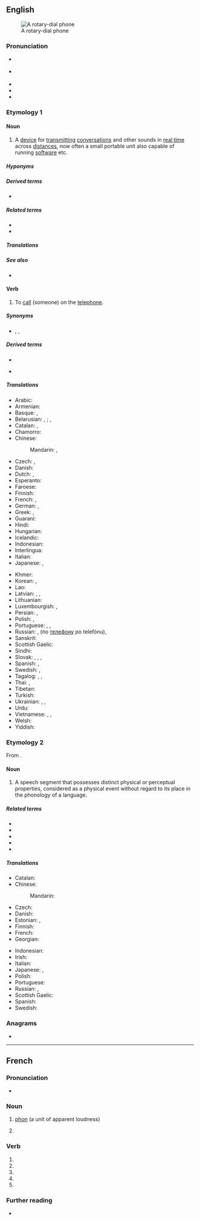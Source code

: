{{also|phoné|-phone|'phone}}
==English==
{{wikipedia}}
[[Image:Dialog gr 1972.jpg|thumb|right|A rotary-dial phone]]

===Pronunciation===
* {{a|UK}} {{IPA|en|/fəʊ̯n/}}
* {{a|US}} {{IPA|en|/foʊ̯n/}}
* {{audio|en|en-uk-phone.ogg|Audio (UK)}}
* {{audio|en|en-us-phone.ogg|Audio (US)}}
* {{rhymes|en|əʊn|oʊn}}

===Etymology 1===
{{PIE root|en|bʰeh₂|id=speak}}
{{clipping of|en|telephone}}

====Noun====
{{en-noun}}

# A [[device]] for [[transmit]]ting [[conversation]]s and other sounds in [[real time]] across [[distance]]s, now often a small portable unit also capable of running [[software]] etc.

=====Hyponyms=====
{{col4|en
|cell phone
|speakerphone
|clamshell phone
|flip phone
|mobile phone
|smartphone
}}

=====Derived terms=====
* {{l|en|speakerphone}}

=====Related terms=====
* {{l|en|phone sex}}
* {{l|en|phone tag}}

=====Translations=====
{{trans-see|telephone}}

=====See also=====
* {{l|en|Thesaurus:phone}}

====Verb====
{{en-verb|phon}}

# {{lb|en|transitive}} To [[call]] (someone) on the [[telephone]].

=====Synonyms=====
* {{l|en|call}}, {{l|en|ring}}, {{l|en|telephone}}

=====Derived terms=====
{{rel-top|Terms derived from ''phone'' (etymology 1—verb)}}
* {{l|en|phone in}}
{{rel-mid}}
* {{l|en|phone up}}
{{rel-bottom}}

=====Translations=====
{{trans-top|to call (someone) on the telephone}}
* Arabic: {{t|ar|تَلْفَنَ}}
* Armenian: {{t+|hy|զանգել}}
* Basque: {{t|eu|telefonatu}}, {{t|eu|telefonoz deitu}}
* Belarusian: {{t|be|звані́ць|sc=Cyrl}}, {{t|be|пазвані́ць|pf|sc=Cyrl}}; {{t|be|тэлефанава́ць|impf|sc=Cyrl}}, {{t|be|патэлефанава́ць|pf|sc=Cyrl}}
* Catalan: {{t+|ca|telefonar}}, {{t+|ca|trucar}}
* Chamorro: {{t|ch|dengua'}}
* Chinese:
*: Mandarin: {{t+|cmn|打電話|sc=Hani}}, {{t+|cmn|打电话|tr=dǎ diànhuà|sc=Hani}}
* Czech: {{t+|cs|telefonovat}}, {{t+|cs|volat}}
* Danish: {{t+|da|ringe}}
* Dutch: {{t+|nl|telefoneren}}, {{t+|nl|opbellen}}
* Esperanto: {{t+|eo|telefoni}}
* Faroese: {{t|fo|ringja}}
* Finnish: {{t|fi|[[soittaa]] (puhelimella)}}
* French: {{t+|fr|téléphoner}}, {{t+|fr|appeler}}
* German: {{t+|de|anrufen}}, {{t+|de|telefonieren}}
* Greek: {{t+|el|καλώ}}, {{t+|el|τηλεφωνώ}}
* Guaraní: {{t|gn|mopumbyry}}
* Hindi: {{t|hi|फ़ोन करना}}
* Hungarian: {{t+|hu|telefonál}}
* Icelandic: {{t+|is|hringja}}
* Indonesian: {{t+|id|telepon}}
* Interlingua: {{t|ia|telephonar}}
* Italian: {{t+|it|telefonare}}
* Japanese: {{t+|ja|電話をかける|tr=でんわをかける, denwa o kakeru|sc=Jpan}}, {{t+|ja|電話|tr=でんわする, denwa suru|alt=電話する}}
{{trans-mid}}
* Khmer: {{t+|km|ទូរសព្ទ}}
* Korean: {{t|ko|전화를 걸다}}, {{t+|ko|전화하다}}
* Lao: {{t+|lo|ໂທລະສັບ}}
* Latvian: {{t|lv|telefonēt}}, {{t|lv|zvanīt}}, {{t|lv|piezvanīt}}
* Lithuanian: {{t|lt|skambinti}}
* Luxembourgish: {{t|lb|telefonéieren}}, {{t|lb|uruffen}}
* Persian: {{t|fa|دورواژیدن|tr=durvâžidan}}, {{t+|fa|تلفن کردن|tr=telefon kardan}}
* Polish: {{t+|pl|dzwonić}}, {{t+|pl|telefonować}}
* Portuguese: {{t|pt|[[telefonar]] [[para]]}}, {{t+|pt|chamar}}, {{t|pt|[[ligar]] [[para]]}}
* Russian: {{t+|ru|звони́ть|impf}}, {{t+|ru|позвони́ть|pf}} (по [[телефон|телефону]] po telefónu), {{t+|ru|телефони́ровать|impf}} {{g|pf}} {{qualifier|rare}}
* Sanskrit: {{t|sa|दूरवाणी}}
* Scottish Gaelic: {{t|gd|fòn}}
* Sindhi: {{t|sd|ڏُور وائڻُ|sc=Arab|tr=Ddoor Vaainn}}
* Slovak: {{t|sk|telefonovať}}, {{t|sk|zatelefonovať}}, {{t|sk|volať}}, {{t|sk|zavolať}}
* Spanish: {{t+|es|telefonear}}, {{t|es|llamar por teléfono}}
* Swedish: {{t+|sv|ringa}}, {{t+|sv|telefonera}}
* Tagalog: {{t|tl|tumawag}}, {{t|tl|tawagan}}, {{t|tl|tumelepono}}
* Thai: {{t+|th|โทร|tr=too}}, {{t+|th|โทรศัพท์}}
* Tibetan: {{t|bo|ཁ་དཔར་གཏོང་བ}}
* Turkish: {{t+|tr|aramak}}
* Ukrainian: {{t|uk|дзвони́ти|impf|sc=Cyrl}}, {{t|uk|подзвони́ти|pf|sc=Cyrl}}, {{t+|uk|телефонува́ти}}
* Urdu: {{t|ur|فون کرنا|tr=fon karnā|sc=ur-Arab}}
* Vietnamese: {{t|vi|gọi điện thoại}}, {{t|vi|gọi điện}}, {{t|vi|kêu điện thoại}}
* Welsh: {{t+|cy|ffonio}}
* Yiddish: {{t|yi|טעלעפֿאָנירן}}
{{trans-bottom}}

===Etymology 2===
{{PIE root|en|bʰeh₂|id=speak}}
From {{der|en|grc|φωνή||sound}}.

====Noun====
{{en-noun}}

# {{lb|en|phonetics}} A speech segment that possesses distinct physical or perceptual properties, considered as a physical event without regard to its place in the phonology of a language.

=====Related terms=====
* {{l|en|phonetic}}
* {{l|en|phonetically}}
* {{l|en|phonetics}}
* {{l|en|phonology}}
* {{l|en|phoneme}}

=====Translations=====
{{trans-top|speech segment}}
* Catalan: {{t+|ca|fon|m}}
* Chinese:
*: Mandarin: {{t+|cmn|語音|tr=yǔyīn|sc=Hani}}
* Czech: {{t+|cs|hláska|f}}
* Danish: {{t|da|sproglyd|c}}
* Estonian: {{t|et|häälik}}, {{t|et|foon}}
* Finnish: {{t+|fi|äänne}}
* French: {{t+|fr|phone|m}}
* Georgian: {{t|ka|ფონემა}}
{{trans-mid}}
* Indonesian: {{t+|id|fon}}
* Irish: {{t|ga|foghar|m}}
* Italian: {{t+|it|fono|m}}
* Japanese: {{t+|ja|音価|tr=おんか, onka|sc=Jpan}}, {{t|ja|単音|tr=たんおん, tan'on|sc=Jpan}}
* Polish: {{t+|pl|głoska|f}}
* Portuguese: {{t+|pt|fone|m}}
* Russian: {{t|ru|фо́на|f}}, {{t+|ru|фоне́ма|f}}
* Scottish Gaelic: {{t|gd|foghar|m}}
* Spanish: {{t+|es|fono|m}}
* Swedish: {{t+|sv|fon|c}}
{{trans-bottom}}

===Anagrams===
* {{anagrams|en|a=ehnop|nepho-|pheno-|pheon}}

----

==French==
{{wikipedia|lang=fr}}

===Pronunciation===
* {{fr-IPA}}

===Noun===
{{PIE root|fr|bʰeh₂|id=speak}}
{{fr-noun|m}}

# [[phon]] (a unit of apparent loudness)
# {{lb|fr|linguistics}} {{l|en|phone}}

===Verb===
{{head|fr|verb form}}

# {{inflection of|fr|phoner||1|s|pres|indc}}
# {{inflection of|fr|phoner||3|s|pres|indc}}
# {{inflection of|fr|phoner||1|s|pres|subj}}
# {{inflection of|fr|phoner||3|s|pres|subj}}
# {{inflection of|fr|phoner||2|s|impr}}

===Further reading===
* {{R:TLFi}}